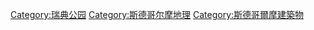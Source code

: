 [[Category:瑞典公园|Category:瑞典公园]]
[[Category:斯德哥尔摩地理|Category:斯德哥尔摩地理]]
[[Category:斯德哥爾摩建築物|Category:斯德哥爾摩建築物]]